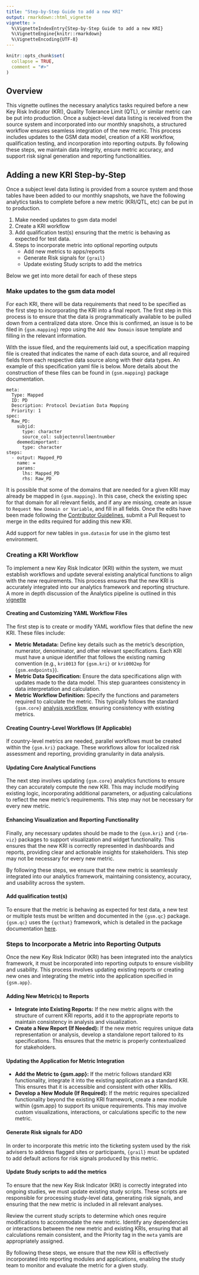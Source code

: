 ```yaml
---
title: "Step-by-Step Guide to add a new KRI"
output: rmarkdown::html_vignette
vignette: >
  %\VignetteIndexEntry{Step-by-Step Guide to add a new KRI}
  %\VignetteEngine{knitr::rmarkdown}
  %\VignetteEncoding{UTF-8}
---
```


```r
knitr::opts_chunk$set(
  collapse = TRUE,
  comment = "#>"
)
```

## Overview

This vignette outlines the necessary analytics tasks required before a new Key Risk Indicator (KRI), Quality Tolerance Limit (QTL), or similar metric can be put into production. Once a subject-level data listing is received from the source system and incorporated into our monthly snapshots, a structured workflow ensures seamless integration of the new metric. This process includes updates to the GSM data model, creation of a KRI workflow, qualification testing, and incorporation into reporting outputs. By following these steps, we maintain data integrity, ensure metric accuracy, and support risk signal generation and reporting functionalities. 


## Adding a new KRI Step-by-Step

Once a subject level data listing is provided from a source system and those tables have been added to our monthly snapshots, we have the following analytics tasks to complete before a new metric (KRI/QTL, etc) can be put in to production. 

1. Make needed updates to gsm data model
2. Create a KRI workflow
3. Add qualification test(s) ensuring that the metric is behaving as expected for test data.  
4. Steps to incorporate metric into optional reporting outputs
    - Add new metrics to apps/reports
    - Generate Risk signals for `{grail}`
    - Update existing Study scripts to add the metrics

Below we get into more detail for each of these steps

### Make updates to the gsm data model

For each KRI, there will be data requirements that need to be specified as the first step to incorporating the KRI into a final report. The first step in this process is to ensure that the data is programmatically available to be pulled down from a centralized data store. Once this is confirmed, an issue is to be filed in `{gsm.mapping}` repo using the `Add New Domain` issue template and filling in the relevant information.

With the issue filed, and the requirements laid out, a specification mapping file is created that indicates the name of each data source, and all required fields from each respective data source along with their data types. An example of this specification yaml file is below. More details about the construction of these files can be found in `{gsm.mapping}` package documentation.

```
meta:
  Type: Mapped
  ID: PD
  Description: Protocol Deviation Data Mapping 
  Priority: 1
spec: 
  Raw_PD:
    subjid:
      type: character
      source_col: subjectenrollmentnumber
    deemedimportant:
      type: character
steps:
  - output: Mapped_PD
    name: =
    params:
      lhs: Mapped_PD
      rhs: Raw_PD
```

It is possible that some of the domains that are needed for a given KRI may already be mapped in `{gsm.mapping}`. In this case, check the existing spec for that domain for all relevant fields, and if any are missing, create an issue to `Request New Domain or Variable`, and fill in all fields. Once the edits have been made following the [Contributor Guidelines](https://gilead-biostats.github.io/gsm.core/articles/ContributorGuidelines.html), submit a Pull Request to merge in the edits required for adding this new KRI.

Add support for new tables in `gsm.datasim` for use in the gismo test environment.
  
### Creating a KRI Workflow

To implement a new Key Risk Indicator (KRI) within the system, we must establish workflows and update several existing analytical functions to align with the new requirements. This process ensures that the new KRI is accurately integrated into our analytics framework and reporting structure. A more in depth discussion of the Analytics pipeline is outlined in this [vignette](https://gilead-biostats.github.io/gsm.core/articles/DataAnalysis.html)

#### Creating and Customizing YAML Workflow Files
The first step is to create or modify YAML workflow files that define the new KRI. These files include:

- **Metric Metadata:** Define key details such as the metric’s description, numerator, denominator, and other relevant specifications. Each KRI must have a unique identifier that follows the existing naming convention (e.g., `kri0013` for `{gsm.kri}` or `kri0002ep` for `{gsm.endpoints}`).
- **Metric Data Specification:** Ensure the data specifications align with updates made to the data model. This step guarantees consistency in data interpretation and calculation.
- **Metric Workflow Definition:** Specify the functions and parameters required to calculate the metric. This typically follows the standard `{gsm.core}` [analysis workflow](https://gilead-biostats.github.io/gsm.core/articles/DataAnalysis.html), ensuring consistency with existing metrics.

#### Creating Country-Level Workflows (If Applicable)
If country-level metrics are needed, parallel workflows must be created within the `{gsm.kri}` package. These workflows allow for localized risk assessment and reporting, providing granularity in data analysis.

#### Updating Core Analytical Functions
The next step involves updating `{gsm.core}` analytics functions to ensure they can accurately compute the new KRI. This may include modifying existing logic, incorporating additional parameters, or adjusting calculations to reflect the new metric’s requirements. This step may not be necessary for every new metric.

#### Enhancing Visualization and Reporting Functionality
Finally, any necessary updates should be made to the `{gsm.kri}` and `{rbm-viz}` packages to support visualization and widget functionality. This ensures that the new KRI is correctly represented in dashboards and reports, providing clear and actionable insights for stakeholders. This step may not be necessary for every new metric.

By following these steps, we ensure that the new metric is seamlessly integrated into our analytics framework, maintaining consistency, accuracy, and usability across the system.

#### Add qualification test(s) 

To ensure that the metric is behaving as expected for test data, a new test or multiple tests must be written and documented in the
`{gsm.qc}` package. `{gsm.qc}` uses the `{qcthat}` framework, which is detailed in the package documentation [here](https://gilead-biostats.github.io/qcthat/).


### Steps to Incorporate a Metric into Reporting Outputs
Once the new Key Risk Indicator (KRI) has been integrated into the analytics framework, it must be incorporated into reporting outputs to ensure visibility and usability. This process involves updating existing reports or creating new ones and integrating the metric into the application specified in `{gsm.app}`.

#### Adding New Metric(s) to Reports
- **Integrate into Existing Reports:** If the new metric aligns with the structure of current KRI reports, add it to the appropriate reports to maintain consistency in analysis and visualization.
- **Create a New Report (If Needed):** If the new metric requires unique data representation or analysis, develop a standalone report tailored to its specifications. This ensures that the metric is properly contextualized for stakeholders.

#### Updating the Application for Metric Integration
- **Add the Metric to {gsm.app}:** If the metric follows standard KRI functionality, integrate it into the existing application as a standard KRI. This ensures that it is accessible and consistent with other KRIs.
- **Develop a New Module (If Required):** If the metric requires specialized functionality beyond the existing KRI framework, create a new module within {gsm.app} to support its unique requirements. This may involve custom visualizations, interactions, or calculations specific to the new metric.
  
#### Generate Risk signals for ADO
In order to incorporate this metric into the ticketing system used by the risk advisers to address flagged sites or participants, `{grail}` must be updated to add default actions for risk signals produced by this metric. 

#### Update Study scripts to add the metrics
To ensure that the new Key Risk Indicator (KRI) is correctly integrated into ongoing studies, we must update existing study scripts. These scripts are responsible for processing study-level data, generating risk signals, and ensuring that the new metric is included in all relevant analyses.

Review the current study scripts to determine which ones require modifications to accommodate the new metric.
Identify any dependencies or interactions between the new metric and existing KRIs, ensuring that all calculations remain consistent, and the Priority tag in the `meta` yamls are appropriately assigned.

By following these steps, we ensure that the new KRI is effectively incorporated into reporting modules and applications, enabling the study team to monitor and evaluate the metric for a given study.
